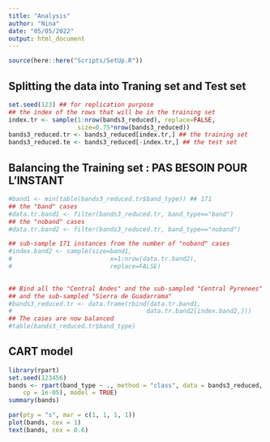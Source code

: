 ```yaml
---
title: "Analysis"
author: "Nina"
date: "05/05/2022"
output: html_document
---
```


```r
source(here::here("Scripts/SetUp.R"))
```
## Splitting the data into Traning set and Test set 

```r
set.seed(123) ## for replication purpose
## the index of the rows that will be in the training set
index.tr <- sample(1:nrow(bands3_reduced), replace=FALSE,
                   size=0.75*nrow(bands3_reduced))
bands3_reduced.tr <- bands3_reduced[index.tr,] ## the training set
bands3_reduced.te <- bands3_reduced[-index.tr,] ## the test set
```

## Balancing the Training set : PAS BESOIN POUR L'INSTANT

```r
#band1 <- min(table(bands3_reduced.tr$band_type)) ## 171
## the "band" cases
#data.tr.band1 <- filter(bands3_reduced.tr, band_type=="band")
## the "noband" cases
#data.tr.band2 <- filter(bands3_reduced.tr, band_type=="noband")

## sub-sample 171 instances from the number of "noband" cases
#index.band2 <- sample(size=band1, 
#                           x=1:nrow(data.tr.band2), 
#                           replace=FALSE)

  
## Bind all the "Central Andes" and the sub-sampled "Central Pyrenees" 
## and the sub-sampled "Sierra de Guadarrama"
#bands3_reduced.tr <- data.frame(rbind(data.tr.band1,
#                                     data.tr.band2[index.band2,])) 
## The cases are now balanced
#table(bands3_reduced.tr$band_type)
```
## CART model 

```r
library(rpart)
set.seed(123456)
bands <- rpart(band_type ~ ., method = "class", data = bands3_reduced, control = rpart.control(minsplit = 4,
    cp = 1e-05), model = TRUE)
summary(bands)
```

```r
par(pty = "s", mar = c(1, 1, 1, 1))
plot(bands, cex = 1)
text(bands, cex = 0.6)
```
